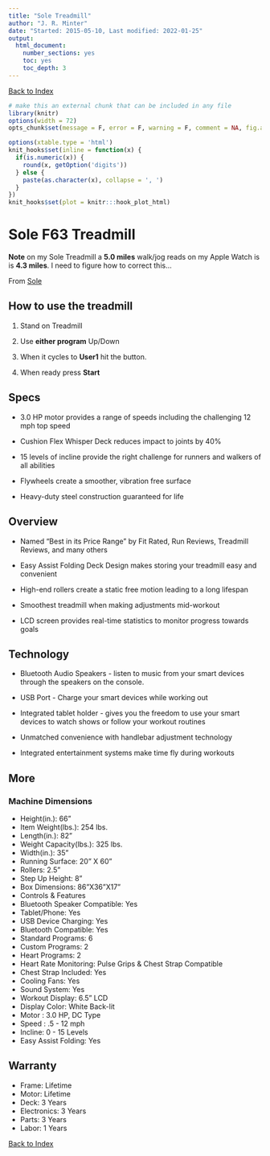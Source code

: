 ```yaml
---
title: "Sole Treadmill"
author: "J. R. Minter"
date: "Started: 2015-05-10, Last modified: 2022-01-25"
output:
  html_document:
    number_sections: yes
    toc: yes
    toc_depth: 3
---
```

[Back to Index](./README.html)

```r
# make this an external chunk that can be included in any file
library(knitr)
options(width = 72)
opts_chunk$set(message = F, error = F, warning = F, comment = NA, fig.align = 'center', dpi = 100, tidy = F, cache.path = '.cache/', fig.path = 'figure/')

options(xtable.type = 'html')
knit_hooks$set(inline = function(x) {
  if(is.numeric(x)) {
    round(x, getOption('digits'))
  } else {
    paste(as.character(x), collapse = ', ')
  }
})
knit_hooks$set(plot = knitr:::hook_plot_html)
```

# Sole F63 Treadmill

**Note** on my Sole Treadmill a **5.0 miles** walk/jog reads on my Apple Watch
is is **4.3  miles**. I need to figure how to correct this...


From [Sole](https://www.soletreadmills.com/treadmills/f63-sole-treadmill)

## How to use the treadmill

1. Stand on Treadmill

2. Use **either program** Up/Down

3. When it cycles to **User1** hit the button.

4. When ready press **Start**

## Specs

-   3.0 HP motor provides a range of speeds including the challenging 12 mph top speed

-   Cushion Flex Whisper Deck reduces impact to joints by 40%

-   15 levels of incline provide the right challenge for runners and walkers of all abilities

-   Flywheels create a smoother, vibration free surface

-   Heavy-duty steel construction guaranteed for life


## Overview

-   Named “Best in its Price Range” by Fit Rated, Run Reviews, Treadmill Reviews,
    and many others
-   Easy Assist Folding Deck Design makes storing your treadmill easy and
    convenient
-   High-end rollers create a static free motion leading to a long lifespan

-   Smoothest treadmill when making adjustments mid-workout

-   LCD screen provides real-time statistics to monitor progress towards goals

## Technology

-   Bluetooth Audio Speakers - listen to music from your smart devices through
    the speakers on the console.
    
-   USB Port - Charge your smart devices while working out

-   Integrated tablet holder - gives you the freedom to use your smart devices
    to watch shows or follow your workout routines
    
-   Unmatched convenience with handlebar adjustment technology

-   Integrated entertainment systems make time fly during workouts

## More

### Machine Dimensions

- Height(in.): 66"
- Item Weight(lbs.): 254 lbs.
- Length(in.): 82"
- Weight Capacity(lbs.): 325 lbs.
- Width(in.): 35"
- Running Surface: 20" X 60"
- Rollers: 2.5"
- Step Up Height: 8"
- Box Dimensions: 86"X36"X17"
- Controls & Features
- Bluetooth Speaker Compatible: Yes
- Tablet/Phone: Yes
- USB Device Charging: Yes
- Bluetooth Compatible: Yes
- Standard Programs: 6
- Custom Programs: 2
- Heart Programs: 2
- Heart Rate Monitoring: Pulse Grips & Chest Strap Compatible
- Chest Strap Included: Yes
- Cooling Fans: Yes
- Sound System: Yes
- Workout Display: 6.5" LCD
- Display Color: White Back-lit
- Motor : 3.0 HP, DC Type
- Speed : .5 - 12 mph
- Incline: 0 - 15 Levels
- Easy Assist Folding: Yes

## Warranty

- Frame: Lifetime
- Motor: Lifetime
- Deck: 3 Years
- Electronics: 3 Years
- Parts: 3 Years
- Labor: 1 Years


[Back to Index](./README.html)
